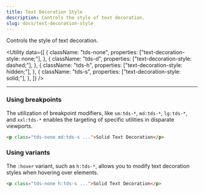 ```yaml
---
title: Text Decoration Style
description: Controls the style of text decoration.
slug: docs/text-decoration-style
---
```


Controls the style of text decoration.

<Utility
  data={[
    {
      className: "tds-none",
      properties: ["text-decoration-style: none;"],
    },
    {
      className: "tds-d",
      properties: ["text-decoration-style: dashed;"],
    },
    {
      className: "tds-h",
      properties: ["text-decoration-style: hidden;"],
    },
    {
      className: "tds-s",
      properties: ["text-decoration-style: solid;"],
    },
  ]}
/>

---

### Using breakpoints

The utilization of breakpoint modifiers, like `sm:tds-*`, `md:tds-*`, `lg:tds-*`, and `xxl:tds-*` enables the targeting of specific utilities in disparate viewports.

```html "md:tds-s"
<p class="tds-none md:tds-s ...">Solid Text Decoration</p>
```

### Using variants

The `:hover` variant, such as `h:tds-*`, allows you to modify text decoration styles when hovering over elements.

```html "h:tds-s"
<p class="tds-none h:tds-s ...">Solid Text Decoration</p>
```
